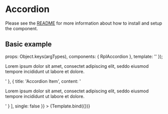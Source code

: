 
<Meta title="Organisms/Accordion" />

# Accordion
Please see the [README](https://github.com/dpc-sdp/ripple/blob/master/packages/components/Organisms/Accordion/README.md) for more information about how to install and setup the component.

## Basic example

  props: Object.keys(argTypes),
  components: { RplAccordion },
  template: '<rpl-accordion :title="title" :type="type" :accordions="accordions" :single="single" />'
});

<Canvas>
  <Story
    name="Accordion"
    argTypes={{
      type: {
        control: {
          type: 'select',
          options: ['numbered', 'default'],
          defaultValue: 'default'
        }
      }
    }}
    args={{
      title: 'Accordion set',
      accordions: [
        {
          title: 'Accordion Item',
          content: '<p>Lorem ipsum dolor sit amet, consectet adipiscing elit, seddo eiusmod tempore incididunt ut labore et dolore.</p>'
        }, {
          title: 'Accordion Item',
          content: '<p>Lorem ipsum dolor sit amet, consectet adipiscing elit, seddo eiusmod tempore incididunt ut labore et dolore.</p>'
        }
      ],
      single: false
    }}
  >
    {Template.bind({})}
  </Story>
</Canvas>

<ArgsTable of={RplAccordion} />
